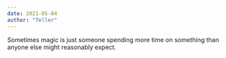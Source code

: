 ```yaml
---
date: 2021-05-04
author: "Teller"
---
```


Sometimes magic is just someone spending more time on something than anyone else might reasonably expect.
